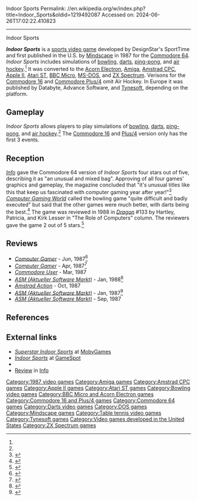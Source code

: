 Indoor Sports
Permalink: //en.wikipedia.org/w/index.php?title=Indoor_Sports&oldid=1219492087
Accessed on: 2024-06-26T17:02:22.410823



------
Indoor Sports
{{Short description|1987 video game}}
{{About||the comic strip|Tad Dorgan|new type of activity|Screen sports|physical sports played indoors|Indoor games and sports}}
{{more citations needed|date=October 2017}}
{{Infobox video game
| title        = 
| image        = Indoor Sports Coverart.png
| caption      = 
| developer    = SportTime (DesignStar Consultants)
| publisher    = [[Mindscape (company)|Mindscape]] (US)<br/>Databyte (EU)<br>Advance (EU)<br>[[Tynesoft]] (EU)
| series       = 
| engine       = 
| released     = 1987
| genre        = [[Sports video game|Sports]]
| modes        = 
| platforms    = [[Acorn Electron]], [[Amiga]], [[Amstrad CPC]], [[Apple II]], [[Atari ST]], [[BBC Micro]], [[Commodore 16]], [[Commodore 64]], [[Commodore Plus/4|Plus/4]], [[MS-DOS]], [[ZX Spectrum]]
}}

'''''Indoor Sports''''' is a [[sports video game]] developed by DesignStar's SportTime and first published in the U.S. by [[Mindscape (company)|Mindscape]] in 1987 for the [[Commodore 64]]. ''Indoor Sports'' includes simulations of [[Ten-pin bowling|bowling]], [[darts]], [[Table tennis|ping-pong]], and [[air hockey]].<ref name="Dragon133"/> It was converted to the [[Acorn Electron]], [[Amiga]], [[Amstrad CPC]], [[Apple II]], [[Atari ST]], [[BBC Micro]], [[MS-DOS]], and [[ZX Spectrum]].  Verisons for the [[Commodore 16]] and [[Commodore Plus/4]] omit Air Hockey. In Europe it was published by Databyte, Advance Software, and [[Tynesoft]], depending on the platform.

==Gameplay==
''Indoor Sports'' allows players to play simulations of [[Ten-pin bowling|bowling]], [[darts]], [[Table tennis|ping-pong]], and [[air hockey]].<ref name="Dragon133"/> The [[Commodore 16]] and [[Commodore Plus/4|Plus/4]] version only has the first 3 events.

==Reception==
''[[Info (magazine)|Info]]'' gave the Commodore 64 version of ''Indoor Sports'' four stars out of five, describing it as "an unusual and mixed bag". Approving of all four games' graphics and gameplay, the magazine concluded that "it's unusual titles like this that keep us fascinated with computer gaming year after year!"<ref name="info198701">{{Cite magazine |last1=Dunnington |first1=Benn |last2=Brown |first2=Mark R. |last3=Malcolm |first3=Tom |date=January–February 1987 |title=64/128 Gallery |url=https://archive.org/stream/info-magazine-13/Info_Issue_13_1987_Jan-Feb#page/n13/mode/2up |magazine=Info |pages=14–21}}</ref> ''[[Computer Gaming World]]'' called the bowling game "quite difficult and badly executed" but said that the other games were much better, with darts being the best.<ref name="teverbaugh198707">{{cite magazine | title=Sports Scoreboard | magazine=[[Computer Gaming World]] | date=June–July 1987 | url=http://www.cgwmuseum.org/galleries/index.php?year=1987&pub=2&id=38 | accessdate=21 May 2016 | last=Teverbaugh | first=Rick | pages=41}}</ref> The game was reviewed in 1988 in ''[[Dragon (magazine)|Dragon]]'' #133 by Hartley, Patricia, and Kirk Lesser in "The Role of Computers" column. The reviewers gave the game 2 out of 5 stars.<ref name="Dragon133">{{cite journal|title=The Role of Computers|last1=Lesser|last2=Lesser|last3=Lesser|first1=Hartley|first2=Patricia|first3=Kirk|journal=Dragon|issue=133|date=May 1988|pages=48}}</ref>

==Reviews==
* ''[[Computer Gamer]]'' - Jun, 1987<ref>{{Cite web|url=https://archive.org/details/Computer_Gamer_Issue_27_1987-06_Argus_Press_GB/page/n22/mode/2up|title = Computer Gamer - Issue 27 (1987-06) (Argus Press) (GB)|date = June 1987}}</ref>
* ''[[Computer Gamer]]'' - Apr, 1987<ref>{{Cite web|url=https://archive.org/details/Computer_Gamer_Issue_25_1987-04_Argus_Press_GB/page/n36/mode/2up|title = Computer Gamer - Issue 25 (1987-04) (Argus Press) (GB)|date = April 1987}}</ref>
* ''[[Commodore User]]'' - Mar, 1987
* ''[[ASM (Aktueller Software Markt)]]'' - Jan, 1988<ref>{{Cite web|url=https://archive.org/details/asm_magazine-1988-02/page/n49/mode/2up|title=Aktueller Software Markt (ASM) Magazine (February 1988)|date=February 1988}}</ref>
* ''[[Amstrad Action]]'' - Oct, 1987
* ''[[ASM (Aktueller Software Markt)]]'' - Jan, 1987<ref>{{Cite web|url=https://archive.org/details/asm_magazine-1987-02/page/n55/mode/2up|title=Aktueller Software Markt (ASM) Magazine (February 1987)|date=February 1987}}</ref>
* ''[[ASM (Aktueller Software Markt)]]'' - Sep, 1987

==References==
{{Reflist}}

==External links==
* [http://www.mobygames.com/game/superstar-indoor-sports ''Superstar Indoor Sports''] at [[MobyGames]]
* [http://www.gamespot.com/pc/sports/indoorsports/index.html ''Indoor Sports''] at [[GameSpot]]
* {{cite web|url=http://www.acornelectron.co.uk/info/tynesoft/i-indo.html|archive-date=April 19, 2013|archiveurl=https://archive.today/20130419142623/http://www.acornelectron.co.uk/info/tynesoft/i-indo.html|title=Indoor Sports|url-status=dead|website=Acorn Electron World|access-date=October 24, 2011}}
* [https://archive.org/details/info-magazine-22/page/n13/mode/2up Review] in [[.info (magazine)|Info]]

[[Category:1987 video games]]
[[Category:Amiga games]]
[[Category:Amstrad CPC games]]
[[Category:Apple II games]]
[[Category:Atari ST games]]
[[Category:Bowling video games]]
[[Category:BBC Micro and Acorn Electron games]]
[[Category:Commodore 16 and Plus/4 games]]
[[Category:Commodore 64 games]]
[[Category:Darts video games]]
[[Category:DOS games]]
[[Category:Mindscape games]]
[[Category:Table tennis video games]]
[[Category:Tynesoft games]]
[[Category:Video games developed in the United States]]
[[Category:ZX Spectrum games]]